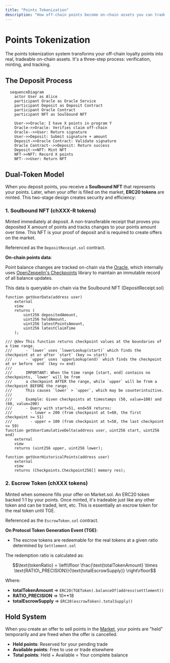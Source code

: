 ```yaml
---
title: "Points Tokenization"
description: "How off-chain points become on-chain assets you can trade"
---
```


# Points Tokenization

The points tokenization system transforms your off-chain loyalty points into real, tradeable
on-chain assets. It's a three-step process: verification, minting, and tracking.

## The Deposit Process

```mermaid
  sequenceDiagram
    actor User as Alice
    participant Oracle as Oracle Service
    participant Deposit as Deposit Contract
    participant Oracle Contract
    participant NFT as Soulbound NFT

    User->>Oracle: I have X points in program Y
    Oracle->>Oracle: Verifies claim off-chain
    Oracle-->>User: Return signature
    User->>Deposit: Submit signature + amount
    Deposit->>Oracle Contract: Validate signature
    Oracle Contract-->>Deposit: Return success
    Deposit->>NFT: Mint NFT
    NFT->>NFT: Record X points
    NFT-->>User: Return NFT
```

## Dual-Token Model

When you deposit points, you receive a **Soulbound NFT** that represents your points. Later, when
your offer is filled on the market, **ERC20 tokens** are minted. This two-stage design creates
security and efficiency:

### 1. Soulbound NFT (chXXX-R tokens)

Minted immediately at deposit. A non-transferable receipt that proves you deposited X amount of
points and tracks changes to your points amount over time. This NFT is your proof of deposit and is
required to create offers on the market.

Referenced as the `DepositReceipt.sol` contract.

**On-chain points data**:

Point balance changes are tracked on-chain via the
[Oracle](./oracle-system#tracking-historical-changes), which internally uses
[OpenZeppelin's Checkpoints](https://github.com/OpenZeppelin/openzeppelin-contracts/blob/master/contracts/utils/structs/Checkpoints.sol)
library to maintain an immutable record of all balance updates.

This data is queryable on-chain via the Soulbound NFT (DepositReceipt.sol)

<CodeGroup>

```solidity getUserData
function getUserData(address user)
    external
    view
    returns (
        uint256 depositedAmount,
        uint256 heldAmount,
        uint256 latestPointsAmount,
        uint256 latestClaimTime
    );
```

```solidity getUserCumulativeDelta
/// @dev This function returns checkpoint values at the boundaries of a time range.
///      - `lower` uses `lowerLookup(start)` which finds the checkpoint at or after `start` (key >= start)
///      - `upper` uses `upperLookup(end)` which finds the checkpoint at or before `end` (key <= end)
///
///      IMPORTANT: When the time range [start, end] contains no checkpoints, `lower` will be from
///      a checkpoint AFTER the range, while `upper` will be from a checkpoint BEFORE the range.
///      This causes `lower` > `upper`, which may be counterintuitive.
///
///      Example: Given checkpoints at timestamps (50, value=100) and (60, value=200)
///      - Query with start=51, end=59 returns:
///        - lower = 200 (from checkpoint at t=60, the first checkpoint >= 51)
///        - upper = 100 (from checkpoint at t=50, the last checkpoint <= 59)
function getUserCumulativeDelta(address user, uint256 start, uint256 end)
    external
    view
    returns (uint256 upper, uint256 lower);
```

```solidity getUserHistoricalPoints
function getUserHistoricalPoints(address user)
    external
    view
    returns (Checkpoints.Checkpoint256[] memory res);
```

</CodeGroup>

### 2. Escrow Token (chXXX tokens)

Minted when someone fills your offer on Market.sol. An ERC20 token backed 1:1 by your points. Once
minted, it's tradeable just like any other token and can be traded, lent, etc. This is essentially
an escrow token for the real token until TGE.

Referenced as the `EscrowToken.sol` contract.

**On Protocol Token Generation Event (TGE)**:

- The escrow tokens are redeemable for the real tokens at a given ratio determined by
  `Settlement.sol`

The redemption ratio is calculated as:

$$\text{tokenRatio} = \left\lfloor \frac{\text{totalTokenAmount} \times \text{RATIO\_PRECISION}}{\text{totalEscrowSupply}} \right\rfloor$$

Where:

- **totalTokenAmount** => `ERC20(TGEToken).balanceOf(address(settlement))`
- **RATIO_PRECISION** => 10\*\*18
- **totalEscrowSupply** => `ERC20(escrowToken).totalSupply()`

## Hold System

When you create an offer to sell points in the [Market](/architecture/market-trading), your points
are "held" temporarily and are freed when the offer is cancelled.

- **Held points**: Reserved for your pending trade
- **Available points**: Free to use or trade elsewhere
- **Total points**: Held + Available = Your complete balance
